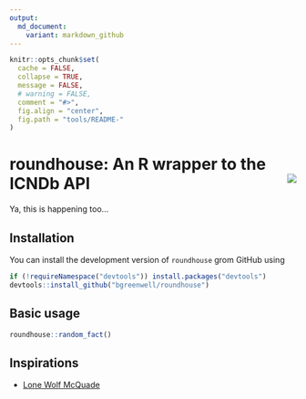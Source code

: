 ```yaml
---
output:
  md_document:
    variant: markdown_github
---
```


```r
knitr::opts_chunk$set(
  cache = FALSE,
  collapse = TRUE,
  message = FALSE, 
  # warning = FALSE,
  comment = "#>",
  fig.align = "center",
  fig.path = "tools/README-"
)
```

# roundhouse: An R wrapper to the ICNDb API <img src="tools/roundhouse-logo.png" align="right" />

Ya, this is happening too...


## Installation

You can install the development version of `roundhouse` grom GitHub using
```r
if (!requireNamespace("devtools")) install.packages("devtools")
devtools::install_github("bgreenwell/roundhouse")
```

## Basic usage

```r
roundhouse::random_fact()
```

## Inspirations

* [Lone Wolf McQuade](https://www.youtube.com/watch?v=pfLTbzU0FXo)
